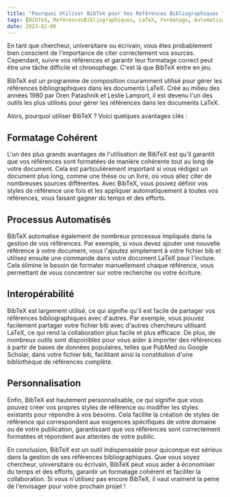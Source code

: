 ```yaml
---
title: "Pourquoi Utiliser BibTeX pour Vos Références Bibliographiques ?"  
tags: [BibTeX, RéférencesBibliographiques, LaTeX, Formatage, Automatisation, Interopérabilité, Personnalisation, Recherche, Écriture, Publication]  
date: 2023-02-06  
---
```


En tant que chercheur, universitaire ou écrivain, vous êtes probablement bien conscient de l'importance de citer correctement vos sources. Cependant, suivre vos références et garantir leur formatage correct peut être une tâche difficile et chronophage. C'est là que BibTeX entre en jeu.

BibTeX est un programme de composition couramment utilisé pour gérer les références bibliographiques dans les documents LaTeX. Créé au milieu des années 1980 par Oren Patashnik et Leslie Lamport, il est devenu l'un des outils les plus utilisés pour gérer les références dans les documents LaTeX.


<CiteDrive />

Alors, pourquoi utiliser BibTeX ? Voici quelques avantages clés :

## Formatage Cohérent

L'un des plus grands avantages de l'utilisation de BibTeX est qu'il garantit que vos références sont formatées de manière cohérente tout au long de votre document. Cela est particulièrement important si vous rédigez un document plus long, comme une thèse ou un livre, où vous allez citer de nombreuses sources différentes. Avec BibTeX, vous pouvez définir vos styles de référence une fois et les appliquer automatiquement à toutes vos références, vous faisant gagner du temps et des efforts.

## Processus Automatisés

BibTeX automatise également de nombreux processus impliqués dans la gestion de vos références. Par exemple, si vous devez ajouter une nouvelle référence à votre document, vous l'ajoutez simplement à votre fichier bib et utilisez ensuite une commande dans votre document LaTeX pour l'inclure. Cela élimine le besoin de formater manuellement chaque référence, vous permettant de vous concentrer sur votre recherche ou votre écriture.

## Interopérabilité

BibTeX est largement utilisé, ce qui signifie qu'il est facile de partager vos références bibliographiques avec d'autres. Par exemple, vous pouvez facilement partager votre fichier bib avec d'autres chercheurs utilisant LaTeX, ce qui rend la collaboration plus facile et plus efficace. De plus, de nombreux outils sont disponibles pour vous aider à importer des références à partir de bases de données populaires, telles que PubMed ou Google Scholar, dans votre fichier bib, facilitant ainsi la constitution d'une bibliothèque de références complète.

## Personnalisation

Enfin, BibTeX est hautement personnalisable, ce qui signifie que vous pouvez créer vos propres styles de référence ou modifier les styles existants pour répondre à vos besoins. Cela facilite la création de styles de référence qui correspondent aux exigences spécifiques de votre domaine ou de votre publication, garantissant que vos références sont correctement formatées et répondent aux attentes de votre public.

En conclusion, BibTeX est un outil indispensable pour quiconque est sérieux dans la gestion de ses références bibliographiques. Que vous soyez chercheur, universitaire ou écrivain, BibTeX peut vous aider à économiser du temps et des efforts, garantir un formatage cohérent et faciliter la collaboration. Si vous n'utilisez pas encore BibTeX, il vaut vraiment la peine de l'envisager pour votre prochain projet !
